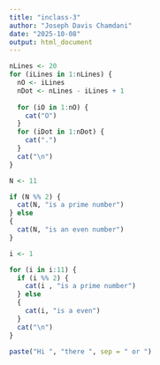 ```yaml
---
title: "inclass-3"
author: "Joseph Davis Chamdani"
date: "2025-10-08"
output: html_document
---
```


```r
nLines <- 20
for (iLines in 1:nLines) {
  nO <- iLines
  nDot <- nLines - iLines + 1
  
  for (iO in 1:nO) {
    cat("O")
  }
  for (iDot in 1:nDot) {
    cat(".")
  }
  cat("\n")
}

```
```r
N <- 11

if (N %% 2) {
  cat(N, "is a prime number")
} else
{
  cat(N, "is an even number")
}

```
```r
i <- 1

for (i in i:11) {
  if (i %% 2) {
    cat(i , "is a prime number")
  } else
  {
    cat(i, "is a even")
  }
  cat("\n")
}
```
```r
paste("Hi ", "there ", sep = " or ")
```




